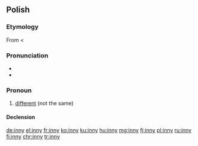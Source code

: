 ==Polish==

===Etymology===
From {{etyl|sla-pro|pl}} {{term/t|sla-pro|*inъ}} < {{etyl|ine-pro|pl}} {{term/t|ine-pro|*h₃eynos}}

===Pronunciation===
* {{IPA|[ˈĩn̪ːi]|lang=pl}}
* {{audio|Pl-inny.ogg|audio|lang=pl}}

===Pronoun===
{{head|pl|pronoun|g=m}}

# [[different]] (not the same)

====Declension====
{{pl-decl-adj-y|inn|inni}}

[[de:inny]]
[[el:inny]]
[[fr:inny]]
[[ko:inny]]
[[ku:inny]]
[[hu:inny]]
[[mg:inny]]
[[fj:inny]]
[[pl:inny]]
[[ru:inny]]
[[fi:inny]]
[[chr:inny]]
[[tr:inny]]